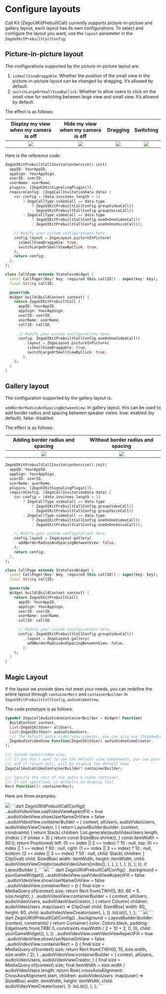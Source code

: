 # Configure layouts

Call Kit (ZegoUIKitPrebuiltCall) currently supports picture-in-picture and gallery layout, each layout has its own configurations. To select and configure the layout you want, use the `layout` parameter in the `ZegoUIKitPrebuiltCallConfig`:

## Picture-in-picture layout


The configurations supported by the picture-in-picture layout are:

1. `isSmallViewDraggable`: Whether the position of the small view in the picture-in-picture layout can be changed by dragging. It’s allowed by default.
2. `switchLargeOrSmallViewByClick`: Whether to allow users to click on the small view for switching between large view and small view. It’s allowed by default.

The effect is as follows:

|                                                                  Display my view when my camera is off                                                                   |                                                                    Hide my view when my camera is off                                                                    |                                                                                Dragging                                                                                 |                                                                              Switching                                                                               |
| :----------------------------------------------------------------------------------------------------------------------------------------------------------------------: | :----------------------------------------------------------------------------------------------------------------------------------------------------------------------: | :---------------------------------------------------------------------------------------------------------------------------------------------------------------------: | :------------------------------------------------------------------------------------------------------------------------------------------------------------------: |
| <Frame width="400" height="auto" caption=""><img src="https://media-resource.spreading.io/5fa3f99cda659c8c9f2907cbb0242e6c/workspace86/layout_show_self1.gif" /></Frame> | <Frame width="400" height="auto" caption=""><img src="https://media-resource.spreading.io/5fa3f99cda659c8c9f2907cbb0242e6c/workspace86/layout_show_self0.gif" /></Frame> | <Frame width="400" height="auto" caption=""><img src="https://media-resource.spreading.io/5fa3f99cda659c8c9f2907cbb0242e6c/workspace86/layout_draggable.gif" /></Frame> | <Frame width="400" height="auto" caption=""><img src="https://media-resource.spreading.io/5fa3f99cda659c8c9f2907cbb0242e6c/workspace86/layout_switch.gif" /></Frame> |


Here is the reference code:

<CodeGroup>


```dart title="With call invitation"
ZegoUIKitPrebuiltCallInvitationService().init(
  appID: YourAppID,
  appSign: YourAppSign,
  userID: userID,
  userName: userName,
  plugins: [ZegoUIKitSignalingPlugin()],
  requireConfig: (ZegoCallInvitationData data) {
    var config = (data.invitees.length > 1)
        ? ZegoCallType.videoCall == data.type
            ? ZegoUIKitPrebuiltCallConfig.groupVideoCall()
            : ZegoUIKitPrebuiltCallConfig.groupVoiceCall()
        : ZegoCallType.videoCall == data.type
            ? ZegoUIKitPrebuiltCallConfig.oneOnOneVideoCall()
            : ZegoUIKitPrebuiltCallConfig.oneOnOneVoiceCall();

    // Modify your custom configurations here.
    config.layout = ZegoLayout.pictureInPicture(
      isSmallViewDraggable: true,
      switchLargeOrSmallViewByClick: true,
    );
    return config;
  },
);
```
```dart title="Basic call"
class CallPage extends StatelessWidget {
  const CallPage({Key? key, required this.callID}) : super(key: key);
  final String callID;

  @override
  Widget build(BuildContext context) {
    return ZegoUIKitPrebuiltCall (
      appID: YourAppID,
      appSign: YourAppSign,
      userID: userID,
      userName: userName,
      callID: callID,
  
      // Modify your custom configurations here.
      config: ZegoUIKitPrebuiltCallConfig.oneOnOneVideoCall()
        ..layout = ZegoLayout.pictureInPicture(
          isSmallViewDraggable: true,
          switchLargeOrSmallViewByClick: true,
        ),
    );
  }
}
```

</CodeGroup>

## Gallery layout


The configuration supported by the gallery layout is:

`addBorderRadiusAndSpacingBetweenView`: In gallery layout, this can be used to add border radius and spacing between speaker views. true: enabled (by default). false: disabled.

The effect is as follows:

|                                                             Adding border radius and spacing                                                             |                                                               Without border radius and spacing                                                                |
| :------------------------------------------------------------------------------------------------------------------------------------------------------: | :------------------------------------------------------------------------------------------------------------------------------------------------------------: |
| <Frame width="400" height="auto" caption=""><img src="https://media-resource.spreading.io/5fa3f99cda659c8c9f2907cbb0242e6c/workspace86/6.png" /></Frame> | <Frame width="400" height="auto" caption=""><img src="https://media-resource.spreading.io/5fa3f99cda659c8c9f2907cbb0242e6c/workspace86/6_false.png" /></Frame> |


<CodeGroup>

```dart title="With call invitation"
ZegoUIKitPrebuiltCallInvitationService().init(
  appID: YourAppID,
  appSign: YourAppSign,
  userID: userID,
  userName: userName,
  plugins: [ZegoUIKitSignalingPlugin()],
  requireConfig: (ZegoCallInvitationData data) {
    var config = (data.invitees.length > 1)
        ? ZegoCallType.videoCall == data.type
            ? ZegoUIKitPrebuiltCallConfig.groupVideoCall()
            : ZegoUIKitPrebuiltCallConfig.groupVoiceCall()
        : ZegoCallType.videoCall == data.type
            ? ZegoUIKitPrebuiltCallConfig.oneOnOneVideoCall()
            : ZegoUIKitPrebuiltCallConfig.oneOnOneVoiceCall();

    // Modify your custom configurations here.
    config.layout = ZegoLayout.gallery(
      addBorderRadiusAndSpacingBetweenView: false,
    );
    return config;
  },
);
```

```dart title="Basic call"
class CallPage extends StatelessWidget {
  const CallPage({Key? key, required this.callID}) : super(key: key);
  final String callID;

  @override
  Widget build(BuildContext context) {
    return ZegoUIKitPrebuiltCall(
      appID: YourAppID,
      appSign: YourAppSign,
      userID: userID,
      userName: userName,
      callID: callID,

      // Modify your custom configurations here.
      config: ZegoUIKitPrebuiltCallConfig.groupVideoCall()
        ..layout = ZegoLayout.gallery(
          addBorderRadiusAndSpacingBetweenView: false,
        ),
    );
  }
}
```

</CodeGroup>


## Magic Layout

If the layout we provide does not meet your needs, you can redefine the entire layout through `containerRect` and `containerBuilder` in `ZegoUIKitPrebuiltCallConfig.audioVideoView`.

The code prototype is as follows:
```dart
typedef ZegoCallAudioVideoContainerBuilder = Widget? Function(
  BuildContext context,
  List<ZegoUIKitUser> allUsers,
  List<ZegoUIKitUser> audioVideoUsers,  
  /// The default audio-video view creator, you can also use [ZegoAudioVideoView] as a child control to continue encapsulating
  ZegoAudioVideoView Function(ZegoUIKitUser) audioVideoViewCreator,
);

/// Custom audio/video view. 
/// If you don't want to use the default view components, you can pass a custom component through this parameter.
/// and if return null, will be display the default view
ZegoCallAudioVideoContainerBuilder? containerBuilder;

/// Specify the rect of the audio & video container.
/// If not specified, it defaults to display full.
Rect Function()? containerRect;
```

Here are three examples:

<Tabs>
  <Tab title="Four corners">
    <Frame width="30%" height="auto" caption="">
      <img src="https://storage.zego.im/sdk-doc/Pics/ZegoUIKit/Flutter/live/conner_layout.jpg" />
    </Frame> 
    ```dart
    ZegoUIKitPrebuiltCallConfig()
      ..audioVideoView.useVideoViewAspectFill = true
      ..audioVideoView.showUserNameOnView = false
      ..audioVideoView.containerBuilder = (
        context,
        allUsers,
        audioVideoUsers,
        audioVideoViewCreator,
      ) {
        return LayoutBuilder(builder: (context, constraints) {
          return Stack(
            children: List.generate(audioVideoUsers.length, (index) {
              if (index > 3) {
                return const SizedBox.shrink();
              }
              const itemWidth = 90.0;
              return Positioned(
                left: (0 == index || 2 == index) ? 10 : null,
                top: (0 == index || 1 == index) ? 80 : null,
                right: (1 == index || 3 == index) ? 10 : null,
                bottom: (2 == index || 3 == index) ? 50 : null,
                child: Stack(
                  children: [
                    ClipOval(
                      child: SizedBox(
                        width: itemWidth,
                        height: itemWidth,
                        child: audioVideoViewCreator(audioVideoUsers[index]),
                      ),
                    ),
                  ],
                ),
              );
            }),
          );
        }); // LayoutBuilder
      };
    ```
  </Tab>
  <Tab title="Vertically on left corner">
    <Frame width="30%" height="auto" caption="">
      <img src="https://storage.zego.im/sdk-doc/Pics/ZegoUIKit/Flutter/live/left_layout.jpg" />
    </Frame>
    ``` dart
    ZegoUIKitPrebuiltCallConfig()
      ..background = yourGameWidget()
      ..audioVideoView.useVideoViewAspectFill = false
      ..audioVideoView.showUserNameOnView = false
      ..audioVideoView.containerRect = () {
        final size = MediaQuery.of(context).size;
        return Rect.fromLTWH(5, 80, 60 + 5, size.height);
      }
      ..audioVideoView.containerBuilder = (
          context,
          allUsers,
          audioVideoUsers,
          audioVideoViewCreator,
          ) {
        return Column(
          children: audioVideoUsers
              .map((user) => ClipOval(
            child: SizedBox(
              width: 60,
              height: 60,
              child: audioVideoViewCreator(user),
            ),
          ))
              .toList(),
        );
      };
    ```
  </Tab>
  <Tab title="Horizontally on top">
    <Frame width="30%" height="auto" caption="">
      <img src="https://storage.zego.im/sdk-doc/Pics/ZegoUIKit/Flutter/live/top_layout.jpg" />
    </Frame>
    ``` dart
    ZegoUIKitPrebuiltCallConfig()
      ..background = LayoutBuilder(builder: (context, constraints) {
        return Container(
          color: Colors.black,
          padding: EdgeInsets.fromLTRB(
              0, constraints.maxWidth / 2 + 10 + 2, 0, 0),
          child: yourGameWidget(),
        );
      })
      ..audioVideoView.useVideoViewAspectFill = true
      ..audioVideoView.showUserNameOnView = false
      ..audioVideoView.containerRect = () {
        final size = MediaQuery.of(context).size;
        return Rect.fromLTWH(0, 10, size.width, size.width / 2);
      }
      ..audioVideoView.containerBuilder = (
          context,
          allUsers,
          audioVideoUsers,
          audioVideoViewCreator,
          ) {
        final size = MediaQuery.of(context).size;
        final itemWidth = size.width / audioVideoUsers.length;
        return Row(
          crossAxisAlignment: CrossAxisAlignment.start,
          children: audioVideoUsers
              .map((user) => SizedBox(
            width: itemWidth,
            height: itemWidth,
            child: audioVideoViewCreator(user),
          ))
              .toList(),
        );
      };
    ```
  </Tab>
</Tabs>
